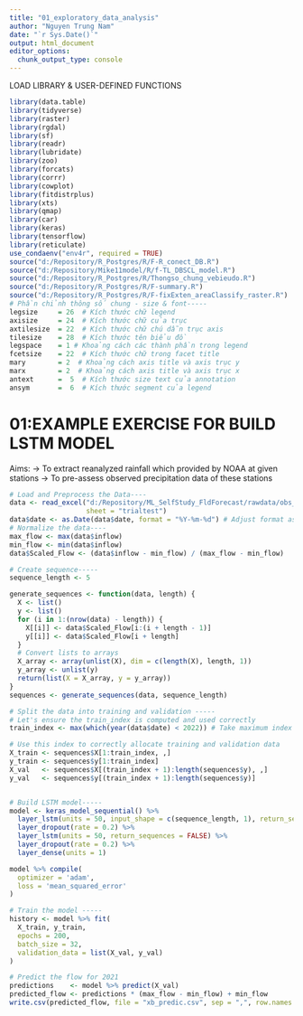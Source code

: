 ```yaml
---
title: "01_exploratory_data_analysis"
author: "Nguyen Trung Nam"
date: "`r Sys.Date()`"
output: html_document
editor_options: 
  chunk_output_type: console
---
```


LOAD LIBRARY & USER-DEFINED FUNCTIONS
```r
library(data.table)
library(tidyverse)
library(raster)
library(rgdal)
library(sf)
library(readr)
library(lubridate)
library(zoo)
library(forcats)
library(corrr)
library(cowplot)
library(fitdistrplus)
library(xts)
library(qmap)
library(car)
library(keras)
library(tensorflow)
library(reticulate)
use_condaenv("env4r", required = TRUE)
source("d:/Repository/R_Postgres/R/F-R_conect_DB.R")
source("d:/Repository/Mike11model/R/f-TL_DBSCL_model.R")
source("d:/Repository/R_Postgres/R/Thongso_chung_vebieudo.R")
source("d:/Repository/R_Postgres/R/F-summary.R")
source("d:/Repository/R_Postgres/R/F-fixExten_areaClassify_raster.R")
# Phần chỉnh thông số chung - size & font-----
legsize     = 26  # Kích thước chữ legend
axisize     = 24  # Kích thước chữ của trục
axtilesize  = 22  # Kích thước chữ chú dẫn trục axis
tilesize    = 28  # Kích thước tên biểu đồ
legspace    = 1 # Khoảng cách các thành phần trong legend
fcetsize    = 22  # Kích thước chữ trong facet title
mary        = 2  # Khoảng cách axis title và axis trục y
marx        = 2  # Khoảng cách axis title và axis trục x
antext      =  5  # Kích thước size text của annotation
ansym       =  6  # Kích thước segment của legend
```

# 01:EXAMPLE EXERCISE FOR BUILD LSTM MODEL
Aims:
-> To extract reanalyzed rainfall which provided by NOAA at given stations
-> To pre-assess observed precipitation data of these stations
```r
# Load and Preprocess the Data----
data <- read_excel("d:/Repository/ML_SelfStudy_FldForecast/rawdata/obs_precip_flow_dtbasin.xlsx",
                   sheet = "trialtest")
data$date <- as.Date(data$date, format = "%Y-%m-%d") # Adjust format as needed
# Normalize the data----
max_flow <- max(data$inflow)
min_flow <- min(data$inflow)
data$Scaled_Flow <- (data$inflow - min_flow) / (max_flow - min_flow)

# Create sequence-----
sequence_length <- 5

generate_sequences <- function(data, length) {
  X <- list()
  y <- list()
  for (i in 1:(nrow(data) - length)) {
    X[[i]] <- data$Scaled_Flow[i:(i + length - 1)]
    y[[i]] <- data$Scaled_Flow[i + length]
  }
  # Convert lists to arrays
  X_array <- array(unlist(X), dim = c(length(X), length, 1))
  y_array <- unlist(y)
  return(list(X = X_array, y = y_array))
}
sequences <- generate_sequences(data, sequence_length)

# Split the data into training and validation -----
# Let's ensure the train_index is computed and used correctly
train_index <- max(which(year(data$date) < 2022)) # Take maximum index that corresponds to the year 2020

# Use this index to correctly allocate training and validation data
X_train <- sequences$X[1:train_index, ,]
y_train <- sequences$y[1:train_index]
X_val   <- sequences$X[(train_index + 1):length(sequences$y), ,]
y_val   <- sequences$y[(train_index + 1):length(sequences$y)]


# Build LSTM model-----
model <- keras_model_sequential() %>%
  layer_lstm(units = 50, input_shape = c(sequence_length, 1), return_sequences = TRUE) %>%
  layer_dropout(rate = 0.2) %>%
  layer_lstm(units = 50, return_sequences = FALSE) %>%
  layer_dropout(rate = 0.2) %>%
  layer_dense(units = 1)

model %>% compile(
  optimizer = 'adam',
  loss = 'mean_squared_error'
)

# Train the model -----
history <- model %>% fit(
  X_train, y_train,
  epochs = 200,
  batch_size = 32,
  validation_data = list(X_val, y_val)
)

# Predict the flow for 2021
predictions    <- model %>% predict(X_val)
predicted_flow <- predictions * (max_flow - min_flow) + min_flow
write.csv(predicted_flow, file = "xb_predic.csv", sep = ",", row.names = F)

```

